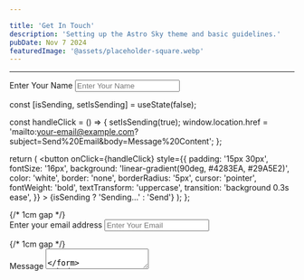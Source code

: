 ```yaml
---

title: 'Get In Touch'
description: 'Setting up the Astro Sky theme and basic guidelines.'
pubDate: Nov 7 2024
featuredImage: '@assets/placeholder-square.webp'
---
```

---

<form>
  <label for="name" style={{ display: 'block', marginBottom: '8px', fontSize: '16px', fontWeight: 'bold' }}>Enter Your Name</label>
  <input 
    id="name" 
    type="text" 
    placeholder="Enter Your Name" 
    style={{
      width: '100%', 
      padding: '10px', 
      fontSize: '16px', 
      backgroundColor: '#f1f1f1',  // Fixed background color hex code
      border: '1px solid #ccc', 
      borderRadius: '4px', 
      color: '#333'
    }} 
  />

</form>






  const [isSending, setIsSending] = useState(false);

  const handleClick = () => {
    setIsSending(true);
    window.location.href = 'mailto:your-email@example.com?subject=Send%20Email&body=Message%20Content';
  };

  return (
    <button
      onClick={handleClick}
      style={{
        padding: '15px 30px',
        fontSize: '16px',
        background: 'linear-gradient(90deg, #4283EA, #29A5E2)',
        color: 'white',
        border: 'none',
        borderRadius: '5px',
        cursor: 'pointer',
        fontWeight: 'bold',
        textTransform: 'uppercase',
        transition: 'background 0.3s ease',
      }}
    >
      {isSending ? 'Sending...' : 'Send'}
    </button>
  );
};

<SendButton />


<div style={{ marginBottom: '1cm' }}></div> {/* 1cm gap */}

<form>
  <label for="email" style={{ display: 'block', marginBottom: '8px', fontSize: '16px', fontWeight: 'bold' }}>Enter your email address</label>
  <input 
    id="email" 
    type="email" 
    placeholder="Enter Your Email" 
    style={{
      width: '100%', 
      padding: '10px', 
      fontSize: '16px', 
      backgroundColor: '#f1f1f1',  // Fixed background color hex code
      border: '1px solid #ccc', 
      borderRadius: '4px', 
      color: '#333'
    }} 
  />
</form>

<div style={{ marginBottom: '1cm' }}></div> {/* 1cm gap */}

<form>
  <label htmlFor="message" style={{ display: 'block', marginBottom: '15px', fontSize: '16px', fontWeight: 'bold' }}>Message</label>
  <textarea 
    id="message" 
    placeholder="Message" 
    style={{
      width: '100%', 
      height: '3.5cm',  // Set the height to 3.5 cm
      padding: '10px', 
      fontSize: '16px', 
      backgroundColor: '#f1f1f1',  // Fixed background color hex code
      border: '1px solid #ccc', 
      borderRadius: '4px', 
      color: '#333',
      boxSizing: 'border-box',  // Ensure padding is included in the height
      resize: 'none',  // Disable resizing of the textarea
      overflow: 'auto',  // Ensure overflow handling
      lineHeight: '1.2',  // Control the line height to prevent excessive spacing
    }} 
  />

</form>

